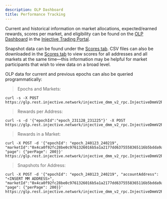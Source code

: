 ```yaml
---
description: OLP Dashboard
title: Performance Tracking
---
```


Current and historical information on market allocations, expected/earned rewards, scores per market, and eligibility can be found on the [OLP Dashboard](https://trading.injective.network/program/liquidity) in the [Injective Trading Portal](https://trading.injective.network/).&#x20;

Snapshot data can be found under the [Scores tab](https://trading.injective.network/program/liquidity/scores). CSV files can also be downloaded in the [Scores tab](https://trading.injective.network/program/liquidity/scores) to view scores for all addresses and all markets at the same time—this information may be helpful for market participants that wish to view data on a broad level.

OLP data for current and previous epochs can also be queried programmatically:&#x20;

> Epochs and Markets:

```
curl -s -X POST https://glp.rest.injective.network/injective_dmm_v2_rpc.InjectiveDmmV2RPC/GetEpochs
```

> Rewards per Address:

```
curl -s -d '{"epochId":"epoch_231128_231225"}' -X POST https://glp.rest.injective.network/injective_dmm_v2_rpc.InjectiveDmmV2RPC/GetEpochScores
```

> Rewards in a Market:

```
curl -X POST -d '{"epochId": "epoch_240123_240219", "marketId":"0x4ca0f92fc28be0c9761326016b5a1a2177dd6375558365116b5bdda9abc229ce", "page": {"perPage": 200}}' https://glp.rest.injective.network/injective_dmm_v2_rpc.InjectiveDmmV2RPC/GetTotalScores
```

> Snapshots for Address:

```
curl -X POST -d '{"epochId": "epoch_240123_240219", "accountAddress": "<INSERT MM ADDRESS>", "marketId":"0x4ca0f92fc28be0c9761326016b5a1a2177dd6375558365116b5bdda9abc229ce", "page": {"perPage": 200}}' https://glp.rest.injective.network/injective_dmm_v2_rpc.InjectiveDmmV2RPC/GetTotalScoresHistory
```
